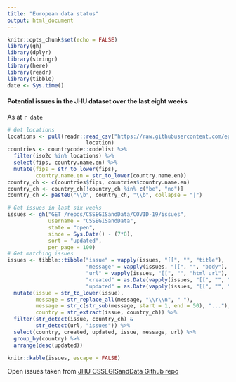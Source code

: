 ```yaml
---
title: "European data status"
output: html_document
---
```


```r
knitr::opts_chunk$set(echo = FALSE)
library(gh)
library(dplyr)
library(stringr)
library(here)
library(readr)
library(tibble)
date <- Sys.time()
```

#### Potential issues in the JHU dataset over the last eight weeks
As at `r date`

```r

# Get locations
locations <- pull(readr::read_csv("https://raw.githubusercontent.com/epiforecasts/covid19-forecast-hub-europe/main/data-locations/locations_eu.csv"),
                         location)
countries <- countrycode::codelist %>%
  filter(iso2c %in% locations) %>%
  select(fips, country.name.en) %>%
  mutate(fips = str_to_lower(fips),
         country.name.en = str_to_lower(country.name.en))
country_ch <- c(countries$fips, countries$country.name.en)
country_ch <- country_ch[!country_ch %in% c("be", "no")]
country_ch <- paste0("\\b", country_ch, "\\b", collapse = "|")

# Get issues in last six weeks
issues <- gh("GET /repos/CSSEGISandData/COVID-19/issues", 
             username = "CSSEGISandData",
             state = "open",
             since = Sys.Date() - (7*8), 
             sort = "updated", 
             per_page = 100)
# Get matching issues
issues <- tibble::tibble("issue" = vapply(issues, "[[", "", "title"),
                         "message" = vapply(issues, "[[", "", "body"),
                         "url" = vapply(issues, "[[", "", "html_url"),
                         "created" = as.Date(vapply(issues, "[[", "", "created_at")),
                         "updated" = as.Date(vapply(issues, "[[", "", "updated_at"))) %>%
  mutate(issue = str_to_lower(issue),
         message = str_replace_all(message, "\\r\\n", " "),
         message = str_c(str_sub(message, start = 1, end = 50), "..."),
         country = str_extract(issue, country_ch)) %>%
  filter(str_detect(issue, country_ch) &
         str_detect(url, "issues")) %>%
  select(country, created, updated, issue, message, url) %>%
  group_by(country) %>%
  arrange(desc(updated))

knitr::kable(issues, escape = FALSE)

```

Open issues taken from [JHU CSSEGISandData Github repo](https://github.com/CSSEGISandData/COVID-19/)
